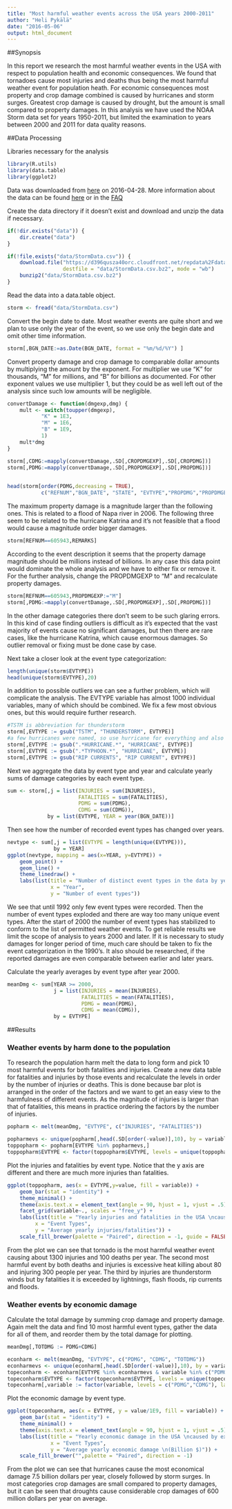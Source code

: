 ```yaml
---
title: "Most harmful weather events across the USA years 2000-2011"
author: "Heli Pykälä"
date: "2016-05-06"
output: html_document
---
```

##Synopsis

In this report we research the most harmful weather events in the USA with respect to population health and economic consequences. We found that tornadoes cause most injuries and deaths thus being the most harmful weather event for population heath. For economic consequences most property and crop damage combined is caused by hurricanes and storm surges. Greatest crop damage is caused by drought, but the amount is small compared to property damages. In this analysis we have used the NOAA Storm data set for years 1950-2011, but limited the examination to years between 2000 and 2011 for data quality reasons.

##Data Processing

Libraries necessary for the analysis
```r
library(R.utils)
library(data.table)
library(ggplot2)
```

Data was downloaded from [here](https://d396qusza40orc.cloudfront.net/repdata/data/StormData.csv.bz2) on 2016-04-28. More information about the data can be found [here](https://d396qusza40orc.cloudfront.net/repdata/peer2_doc/pd01016005curr.pdf) or in the [FAQ](https://d396qusza40orc.cloudfront.net/repdata%2Fpeer2_doc%2FNCDC%20Storm%20Events-FAQ%20Page.pdf)

Create the data directory if it doesn't exist and download and unzip the data if necessary.

```r

if(!dir.exists("data")) {
    dir.create("data")
}

if(!file.exists("data/StormData.csv")) {
    download.file("https://d396qusza40orc.cloudfront.net/repdata%2Fdata%2FStormData.csv.bz2", 
                  destfile = "data/StormData.csv.bz2", mode = "wb")
    bunzip2("data/StormData.csv.bz2")
}
```

Read the data into a data.table object.
```r
storm <- fread("data/StormData.csv")
```

Convert the begin date to date. Most weather events are quite short and we plan to use only the year of the event, so we use only the begin date and omit other time information.
```r
storm[,BGN_DATE:=as.Date(BGN_DATE, format = "%m/%d/%Y") ]
```

Convert property damage and crop damage to comparable dollar amounts by multiplying the amount by the exponent. For multiplier we use “K” for thousands, “M” for millions, and “B” for billions as documented. For other exponent values we use multiplier 1, but they could be as well left out of the analysis since such low amounts will be negligible.
```r
convertDamage <- function(dmgexp,dmg) {
    mult <- switch(toupper(dmgexp),
           "K" = 1E3,
           "M" = 1E6,
           "B" = 1E9,
           1)
    mult*dmg
}

storm[,CDMG:=mapply(convertDamage,.SD[,CROPDMGEXP],.SD[,CROPDMG])]
storm[,PDMG:=mapply(convertDamage,.SD[,PROPDMGEXP],.SD[,PROPDMG])]
    
```


```r
head(storm[order(PDMG,decreasing = TRUE),
           c("REFNUM","BGN_DATE", "STATE", "EVTYPE","PROPDMG","PROPDMGEXP", "PDMG"),with=FALSE])

```

The maximum property damage is a magnitude larger than the following ones. This is related to a flood of Napa river in 2006. The following three seem to be related to the hurricane Katrina and it's not feasible that a flood would cause a magnitude order bigger damages.

```r
storm[REFNUM==605943,REMARKS]
```

According to the event description it seems that the property damage magnitude should be millions instead of billions. In any case this data point would dominate the whole analysis and we have to either fix or remove it. For the further analysis, change the PROPDMGEXP to "M" and recalculate property damages.
```r
storm[REFNUM==605943,PROPDMGEXP:="M"]
storm[,PDMG:=mapply(convertDamage,.SD[,PROPDMGEXP],.SD[,PROPDMG])]
```

In the other damage categories there don't seem to be such glaring errors. In this kind of case finding outliers is difficult as it's expected that the vast majority of events cause no significant damages, but then there are rare cases, like the hurricane Katrina, which cause enormous damages. So outlier removal or fixing must be done case by case. 

Next take a closer look at the event type categorization:
```r
length(unique(storm$EVTYPE))
head(unique(storm$EVTYPE),20)
```

In addition to possible outliers we can see a further problem, which will complicate the analysis. The EVTYPE variable has almost 1000 individual variables, many of which should be combined. We fix a few most obvious ones, but this would require further research.


```r
#TSTM is abbreviation for thunderstorm
storm[,EVTYPE := gsub("TSTM", "THUNDERSTORM", EVTYPE)]
#a few hurricanes were named, so use hurricane for everything and also for typhoons
storm[,EVTYPE := gsub(".*HURRICANE.*", "HURRICANE", EVTYPE)]
storm[,EVTYPE := gsub(".*TYPHOON.*", "HURRICANE", EVTYPE)]
storm[,EVTYPE := gsub("RIP CURRENTS", "RIP CURRENT", EVTYPE)]
```

Next we aggregate the data by event type and year and calculate yearly sums of damage categories by each event type.

```r
sum <- storm[,j = list(INJURIES = sum(INJURIES), 
                       FATALITIES = sum(FATALITIES), 
                       PDMG = sum(PDMG), 
                       CDMG = sum(CDMG)), 
             by = list(EVTYPE, YEAR = year(BGN_DATE))]
```


Then see how the number of recorded event types has changed over years.
```r
nevtype <- sum[,j = list(EVTYPE = length(unique(EVTYPE))), 
               by = YEAR]
ggplot(nevtype, mapping = aes(x=YEAR, y=EVTYPE)) + 
    geom_point() + 
    geom_line() +
    theme_linedraw() +
    labs(list(title = "Number of distinct event types in the data by year",
              x = "Year",
              y = "Number of event types"))
```

We see that until 1992 only few event types were recorded. Then the number of event types exploded and there are way too many unique event types. After the start of 2000 the number of event types has stabilized to conform to the list of permitted weather events. To get reliable results we limit the scope of analysis to years 2000 and later. If it is necessary to study damages for longer period of time, much care should be taken to fix the event categorization in the 1990's. It also should be researched, if the reported damages are even comparable between earlier and later years. 

Calculate the yearly averages by event type after year 2000.

```r
meanDmg <- sum[YEAR >= 2000,
               j = list(INJURIES = mean(INJURIES), 
                        FATALITIES = mean(FATALITIES), 
                        PDMG = mean(PDMG), 
                        CDMG = mean(CDMG)), 
               by = EVTYPE]

```

##Results

### Weather events by harm done to the population

To research the population harm melt the data to long form and pick 10 most harmful events for both fatalities and injuries. Create a new data table for fatalities and injuries by those events and recalculate the levels in order by the number of injuries or deaths. This is done because bar plot is arranged in the order of the factors and we want to get an easy view to the harmfulness of different events. As the magnitude of injuries is larger than that of fatalities, this means in practice ordering the factors by the number of injuries.

```r
popharm <- melt(meanDmg, "EVTYPE", c("INJURIES", "FATALITIES"))

popharmevs <- unique(popharm[,head(.SD[order(-value)],10), by = variable]$EVTYPE)
toppopharm <- popharm[EVTYPE %in% popharmevs,]
toppopharm$EVTYPE <- factor(toppopharm$EVTYPE, levels = unique(toppopharm$EVTYPE[order(-toppopharm$value)]))
```

Plot the injuries and fatalities by event type. Notice that the y axis are different and there are much more injuries than fatalities.
```r
ggplot(toppopharm, aes(x = EVTYPE,y=value, fill = variable)) + 
    geom_bar(stat = "identity") +
    theme_minimal() +
    theme(axis.text.x = element_text(angle = 90, hjust = 1, vjust = .5)) +
    facet_grid(variable~., scales = "free_y") +
    labs(list(title = "Yearly injuries and fatalities in the USA \ncaused by extreme weather 2000-2011",
         x = "Event Types",
         y = "Average yearly injuries/fatalities")) + 
    scale_fill_brewer(palette = "Paired", direction = -1, guide = FALSE)
```

From the plot we can see that tornado is the most harmful weather event causing about 1300 injuries and 100 deaths per year. The second most harmful event by both deaths and injuries is excessive heat killing about 80 and injuring 300 people per year. The third by injuries are thunderstorm winds but by fatalities it is exceeded by lightnings, flash floods, rip currents and floods.

### Weather events by economic damage

Calculate the total damage by summing crop damage and property damage. Again melt the data and find 10 most harmful event types, gather the data for all of them, and reorder them by the total damage for plotting.
```r
meanDmg[,TOTDMG := PDMG+CDMG]

econharm <- melt(meanDmg, "EVTYPE", c("PDMG", "CDMG", "TOTDMG"))
econharmevs <- unique(econharm[,head(.SD[order(-value)],10), by = variable]$EVTYPE)
topeconharm <- econharm[EVTYPE %in% econharmevs & variable %in% c("PDMG", "CDMG"),]
topeconharm$EVTYPE <- factor(topeconharm$EVTYPE, levels = unique(topeconharm$EVTYPE[order(-topeconharm$value)]))
topeconharm[,variable := factor(variable, levels = c("PDMG","CDMG"), labels = c("Property damage", "Crop damage"))]
```

Plot the economic damage by event type.
```r
ggplot(topeconharm, aes(x = EVTYPE, y = value/1E9, fill = variable)) + 
    geom_bar(stat = "identity") +
    theme_minimal() +
    theme(axis.text.x = element_text(angle = 90, hjust = 1, vjust = .5)) +
    labs(list(title = "Yearly economic damage in the USA \ncaused by extreme weather 2000-2011",
              x = "Event Types",
              y = "Average yearly economic damage \n(Billion $)")) +
    scale_fill_brewer("",palette = "Paired", direction = -1)
```

From the plot we can see that hurricanes cause the most economical damage 7.5 billion dollars per year, closely followed by storm surges. In most categories crop damages are small compared to property damages, but it can be seen that droughts cause considerable crop damages of 600 million dollars per year on average.